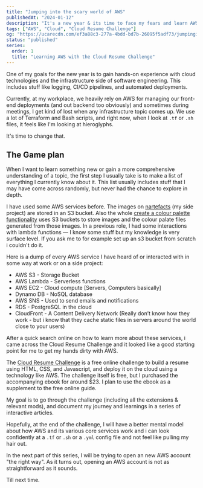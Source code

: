 ```yaml
---
title: "Jumping into the scary world of AWS"
publishedAt: "2024-01-12"
description: "It's a new year & its time to face my fears and learn AWS once and for all."
tags: ["AWS", "Cloud", "Cloud Resume Challenge"]
og: "https://ucarecdn.com/ef3a88c3-277a-4bdd-bd7b-26095f5adf73/jumpingintothescaryworldofaws.png"
status: "published"
series:
  order: 1
  title: "Learning AWS with the Cloud Resume Challenge"
---
```


One of my goals for the new year is to gain hands-on experience with cloud technologies and the infrastructure side of software engineering. This includes stuff like logging, CI/CD pipelines, and automated deployments.

Currently, at my workplace, we heavily rely on AWS for managing our front-end deployments (and out backend too obviously) and sometimes during meetings, I get kind of lost when any infrastructure topic comes up. We use a lot of Terraform and Bash scripts, and right now, when I look at `.tf` or `.sh` files, it feels like I'm looking at hieroglyphs.

It's time to change that.

## The Game plan

When I want to learn something new or gain a more comprehensive understanding of a topic, the first step I usually take is to make a list of everything I currently know about it. This list usually includes stuff that I may have come across randomly, but never had the chance to explore in depth.

I have used some AWS services before. The images on [nartefacts](https://www.nartefacts.com/) (my side project) are stored in an S3 bucket. Also the whole [create a colour palette functionality](https://www.nartefacts.com/create) uses S3 buckets to store images and the colour palate files generated from those images. In a previous role, I had some interactions with lambda functions — I know some stuff but my knowledge is very surface level. If you ask me to for example set up an s3 bucket from scratch i couldn't do it.

Here is a dump of every AWS service I have heard of or interacted with in some way at work or on a side project:

- AWS S3 - Storage Bucket
- AWS Lambda - Serverless functions
- AWS EC2 - Cloud compute [Servers, Computers basically]
- Dynamo DB - NoSQL database
- AWS SNS - Used to send emails and notifications
- RDS - PostgreSQL in the cloud
- CloudFront - A Content Delivery Network (Really don’t know how they work - but i know that they cache static files in servers around the world close to your users)

After a quick search online on how to learn more about these services, i came across the Cloud Resume Challenge and it looked like a good starting point for me to get my hands dirty with AWS.

The [Cloud Resume Challenge](https://cloudresumechallenge.dev/) is a free online challenge to build a resume using HTML, CSS, and Javascript, and deploy it on the cloud using a technology like AWS. The challenge itself is free, but I purchased the accompanying ebook for around $23. I plan to use the ebook as a supplement to the free online guide.

My goal is to go through the challenge (including all the extensions & relevant mods), and document my journey and learnings in a series of interactive articles.

Hopefully, at the end of the challenge, I will have a better mental model about how AWS and its various core services work and i can look confidently at a `.tf` or `.sh` or a `.yml` config file and not feel like pulling my hair out.

In the next part of this series, I will be trying to open an new AWS account "the right way". As it turns out, opening an AWS account is not as straightforward as it sounds.

Till next time.
